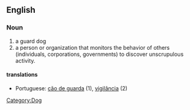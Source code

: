 ==English==
===Noun===
#a guard dog
#a person or organization that monitors the behavior of others (individuals, corporations, governments) to discover unscrupulous activity.
[[Category:Dog]]

====translations====
*Portuguese: [[cão de guarda]] (1), [[vigilância]] (2)